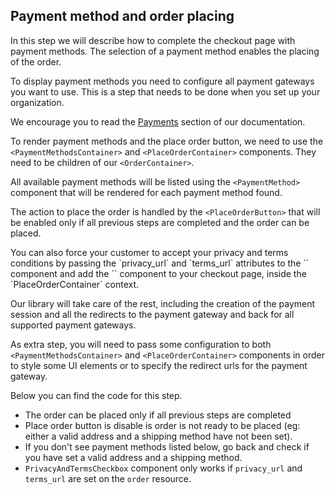 
<Meta of={Stories} />

## Payment method and order placing

In this step we will describe how to complete the checkout page with payment methods. The selection of a payment method enables the placing of the order.



<span title='Before proceeding' type='info'>
To display payment methods you need to configure all payment gateways you want to use.
This is a step that needs to be done when you set up your organization.

We encourage you to read the [Payments](https://docs.commercelayer.io/core/v/how-tos/placing-orders/payments) section of our documentation.
</span>

To render payment methods and the place order button, we need to use the `<PaymentMethodsContainer>` and `<PlaceOrderContainer>` components.
They need to be children of our `<OrderContainer>`.


All available payment methods will be listed using the `<PaymentMethod>` component that will be rendered for each payment method found.

The action to place the order is handled by the `<PlaceOrderButton>` that will be enabled only if all previous steps are completed and the order can be placed.

<span title='Privacy and terms checkbox' type='info'>
You can also force your customer to accept your privacy and terms conditions by passing the `privacy_url` and `terms_url` attributes to the `<OrderContainer>` component
and add the `<PrivacyAndTermsCheckbox>` component to your checkout page, inside the `PlaceOrderContainer` context.
</span>

Our library will take care of the rest, including the creation of the payment session and all the redirects to the payment gateway and back for all supported payment gateways.

As extra step, you will need to pass some configuration to both `<PaymentMethodsContainer>` and `<PlaceOrderContainer>` components in order to style some UI elements
or to specify the redirect urls for the payment gateway.
 
Below you can find the code for this step.
<span title='Important notes' type='warning'>
- The order can be placed only if all previous steps are completed
- Place order button is disable is order is not ready to be placed (eg: either a valid address and a shipping method have not been set).
- If you don't see payment methods listed below, go back and check if you have set a valid address and a shipping method.
- `PrivacyAndTermsCheckbox` component only works if `privacy_url` and `terms_url` are set on the `order` resource.
</span>




<Canvas of={Stories.PaymentMethods} />
